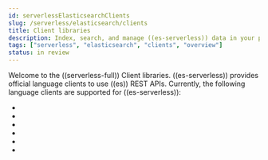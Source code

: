 ```yaml
---
id: serverlessElasticsearchClients
slug: /serverless/elasticsearch/clients
title: Client libraries
description: Index, search, and manage ((es-serverless)) data in your preferred language.
tags: ["serverless", "elasticsearch", "clients", "overview"]
status: in review
---
```



<InReview />

Welcome to the ((serverless-full)) Client libraries. ((es-serverless)) provides
official language clients to use ((es)) REST APIs. Currently, the following
language clients are supported for ((es-serverless)):

- <DocLink id="serverlessElasticsearchGoGettingStarted" text="Go" />
- <DocLink id="serverlessElasticsearchJavaGettingStarted" text="Java" />
- <DocLink id="serverlessElasticsearchNodejsGettingStarted" text="Node.JS" />
- <DocLink id="serverlessElasticsearchPhpGettingStarted" text="PHP" />
- <DocLink id="serverlessElasticsearchPythonGettingStarted" text="Python" />
- <DocLink id="serverlessElasticsearchRubyGettingStarted" text="Ruby" />
